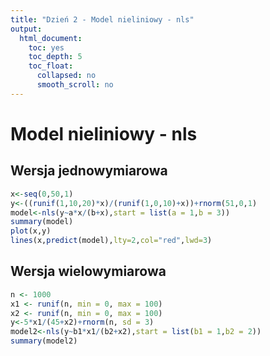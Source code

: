 ```yaml
---
title: "Dzień 2 - Model nieliniowy - nls"
output:
  html_document:
    toc: yes
    toc_depth: 5
    toc_float:
      collapsed: no
      smooth_scroll: no
---
```

<style type="text/css">
.title {
  display: none;
}

.table {
    width:70%;
}

#getting-started img {
  margin-right: 10px;
}

</style>



# Model nieliniowy - nls


## Wersja jednowymiarowa

```r
x<-seq(0,50,1)
y<-((runif(1,10,20)*x)/(runif(1,0,10)+x))+rnorm(51,0,1)
model<-nls(y~a*x/(b+x),start = list(a = 1,b = 3))
summary(model)
plot(x,y)
lines(x,predict(model),lty=2,col="red",lwd=3)
```

## Wersja wielowymiarowa

```r
n <- 1000      
x1 <- runif(n, min = 0, max = 100)
x2 <- runif(n, min = 0, max = 100)
y<-5*x1/(45+x2)+rnorm(n, sd = 3)
model2<-nls(y~b1*x1/(b2+x2),start = list(b1 = 1,b2 = 2))
summary(model2)
```
</div>

